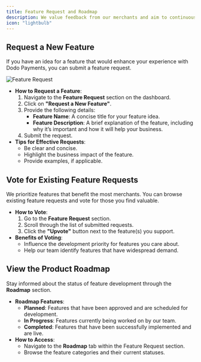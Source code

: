 ```yaml
---
title: Feature Request and Roadmap
description: We value feedback from our merchants and aim to continuously improve Dodo Payments to meet your business needs. The **Feature Request and Roadmap** section allows you to directly contribute to our product development by suggesting new features, voting on existing requests, and staying informed about upcoming updates.
icon: "lightbulb"
---
```


## **Request a New Feature**

If you have an idea for a feature that would enhance your experience with Dodo Payments, you can submit a feature request.

<img src="/images/feature-request/Feature.webp" alt="Feature Request"/>

- **How to Request a Feature**:
    1. Navigate to the **Feature Request** section on the dashboard.
    2. Click on **"Request a New Feature"**.
    3. Provide the following details:
        - **Feature Name**: A concise title for your feature idea.
        - **Feature Description**: A brief explanation of the feature, including why it’s important and how it will help your business.
    4. Submit the request.
- **Tips for Effective Requests**:
    - Be clear and concise.
    - Highlight the business impact of the feature.
    - Provide examples, if applicable.

## **Vote for Existing Feature Requests**

We prioritize features that benefit the most merchants. You can browse existing feature requests and vote for those you find valuable.

- **How to Vote**:
    1. Go to the **Feature Request** section.
    2. Scroll through the list of submitted requests.
    3. Click the **"Upvote"** button next to the feature(s) you support.
- **Benefits of Voting**:
    - Influence the development priority for features you care about.
    - Help our team identify features that have widespread demand.

## **View the Product Roadmap**

Stay informed about the status of feature development through the **Roadmap** section.

- **Roadmap Features**:
    - **Planned**: Features that have been approved and are scheduled for development.
    - **In Progress**: Features currently being worked on by our team.
    - **Completed**: Features that have been successfully implemented and are live.
- **How to Access**:
    - Navigate to the **Roadmap** tab within the Feature Request section.
    - Browse the feature categories and their current statuses.